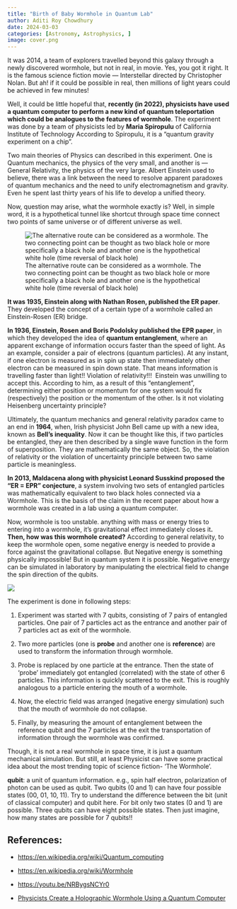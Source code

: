 ```yaml
---
title: "Birth of Baby Wormhole in Quantum Lab"
author: Aditi Roy Chowdhury
date: 2024-03-03
categories: [Astronomy, Astrophysics, ]
image: cover.png
---
```


It was 2014, a team of explorers travelled beyond this galaxy through a newly discovered wormhole, but not in real, in movie. Yes, you got it right. It is the famous science fiction movie — Interstellar directed by Christopher Nolan. But ah! if it could be possible in real, then millions of light years could be achieved in few minutes!

Well, it could be little hopeful that, **recently (in 2022), physicists have used a quantum computer to perform a new kind of quantum teleportation which could be analogues to the features of wormhole**. The experiment was done by a team of physicists led by **Maria Spiropulu** of California Institute of Technology According to Spiropulu, it is a “quantum gravity experiment on a chip”.

Two main theories of Physics can described in this experiment. One is Quantum mechanics, the physics of the very small, and another is — General Relativity, the physics of the very large. Albert Einstein used to believe, there was a link between the need to resolve apparent paradoxes of quantum mechanics and the need to unify electromagnetism and gravity. Even he spent last thirty years of his life to develop a unified theory.

Now, question may arise, what the wormhole exactly is? Well, in simple word, it is a hypothetical tunnel like shortcut through space time connect two points of same universe or of different universe as well.

![The alternative route can be considered as a wormhole. The two connecting point can be thought as two black hole or more specifically a black hole and another one is the hypothetical white hole (time reversal of black hole)](Picture1.png){fig-align="center"}

**It was 1935, Einstein along with Nathan Rosen, published the ER paper**. They developed the concept of a certain type of a wormhole called an Einstein-Rosen (ER) bridge.

**In 1936, Einstein, Rosen and Boris Podolsky published the EPR paper**, in which they developed the idea of **quantum entanglement**, where an apparent exchange of information occurs faster than the speed of light. As an example, consider a pair of electrons (quantum particles). At any instant, if one electron is measured as in spin up state then immediately other electron can be measured in spin down state. That means information is travelling faster than light!! Violation of relativity!!!  Einstein was unwilling to accept this. According to him, as a result of this “entanglement”, determining either position or momentum for one system would fix (respectively) the position or the momentum of the other. Is it not violating Heisenberg uncertainty principle?

Ultimately, the quantum mechanics and general relativity paradox came to an end in **1964**, when, Irish physicist John Bell came up with a new idea, known as **Bell's inequality**. Now it can be thought like this, if two particles be entangled, they are then described by a single wave function in the form of superposition. They are mathematically the same object. So, the violation of relativity or the violation of uncertainty principle between two same particle is meaningless.

**In 2013, Maldacena along with physicist Leonard Susskind proposed the "ER = EPR" conjecture**, a system involving two sets of entangled particles was mathematically equivalent to two black holes connected via a Wormhole. This is the basis of the claim in the recent paper about how a wormhole was created in a lab using a quantum computer.

Now, wormhole is too unstable. anything with mass or energy tries to entering into a wormhole, it’s gravitational effect immediately closes it**. Then, how was this wormhole created?** According to general relativity, to keep the wormhole open, some negative energy is needed to provide a force against the gravitational collapse. But Negative energy is something physically impossible! But in quantum system it is possible. Negative energy can be simulated in laboratory by manipulating the electrical field to change the spin direction of the qubits.

![](Picture2.svg){fig-align="center"}

The experiment is done in following steps:

1.  Experiment was started with 7 qubits, consisting of 7 pairs of entangled particles. One pair of 7 particles act as the entrance and another pair of 7 particles act as exit of the wormhole.

2.  Two more particles (one is **probe** and another one is **reference**) are used to transform the information through wormhole.

3.  Probe is replaced by one particle at the entrance. Then the state of ‘probe’ immediately got entangled (correlated) with the state of other 6 particles. This information is quickly scattered to the exit. This is roughly analogous to a particle entering the mouth of a wormhole.

4.  Now, the electric field was arranged (negative energy simulation) such that the mouth of wormhole do not collapse.

5.  Finally, by measuring the amount of entanglement between the reference qubit and the 7 particles at the exit the transportation of information through the wormhole was confirmed.

Though, it is not a real wormhole in space time, it is just a quantum mechanical simulation. But still, at least Physicist can have some practical idea about the most trending topic of science fiction- ‘The Wormhole’.

::: callout-note
**qubit**: a unit of quantum information. e.g., spin half electron, polarization of photon can be used as qubit. Two qubits (0 and 1) can have four possible states (00, 01, 10, 11). Try to understand the difference between the bit (unit of classical computer) and qubit here. For bit only two states (0 and 1) are possible. Three qubits can have eight possible states. Then just imagine, how many states are possible for 7 qubits!!
:::

## References:

-   <https://en.wikipedia.org/wiki/Quantum_computing>

-   <https://en.wikipedia.org/wiki/Wormhole>

-   <https://youtu.be/NRBygsNCYr0>

-   [Physicists Create a Holographic Wormhole Using a Quantum Computer](https://www.quantamagazine.org/physicists-create-a-wormhole-using-a-quantum-computer-20221130/#:~:text=The%20wormhole%20emerged%20like%20a,today%20in%20the%20journal%20Nature.)
